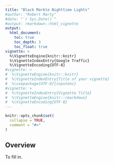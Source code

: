 ```yaml
---
title: "Black Marble Nighttime Lights"
#author: "Robert Marty"
#date: "`r Sys.Date()`"
#output: rmarkdown::html_vignette
output:
  html_document:
    toc: true
    toc_depth: 3
    toc_float: true
vignette: >
  %\VignetteEngine{knitr::knitr}
  %\VignetteIndexEntry{Google Traffic}
  %\VignetteEncoding{UTF-8}
#vignette: >
#  %\VignetteEngine{knitr::knitr}
#  %\VignetteIndexEntry{Title of your vignette}
#  %\usepackage[UTF-8]{inputenc}
#vignette: >
#  %\VignetteIndexEntry{Vignette Title}
#  %\VignetteEngine{knitr::rmarkdown}
#  %\VignetteEncoding{UTF-8}
---
```


```r
knitr::opts_chunk$set(
  collapse = TRUE,
  comment = "#>"
)
```

## Overview <a name="overview"></a>

To fill in.

